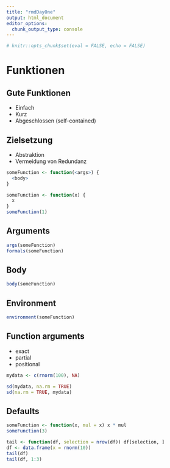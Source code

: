 ```yaml
---
title: "rmdDayOne"
output: html_document
editor_options: 
  chunk_output_type: console
---
```


```r
# knitr::opts_chunk$set(eval = FALSE, echo = FALSE)
```

# Funktionen 

## Gute Funktionen

- Einfach
- Kurz
- Abgeschlossen (self-contained)

## Zielsetzung

- Abstraktion
- Vermeidung von Redundanz

```r
someFunction <- function(<args>) {
  <body>
} 
```

```r
someFunction <- function(x) {
  x
}
someFunction(1)
```

## Arguments

```r
args(someFunction)
formals(someFunction)
```


## Body

```r
body(someFunction)
```

## Environment

```r
environment(someFunction)
```


## Function arguments

- exact
- partial
- positional

```r
mydata <- c(rnorm(100), NA)

sd(mydata, na.rm = TRUE)
sd(na.rm = TRUE, mydata)
```

## Defaults

```r
someFunction <- function(x, mul = x) x * mul
someFunction(3)

tail <- function(df, selection = nrow(df)) df[selection, ] 
df <- data.frame(x = rnorm(10))
tail(df)
tail(df, 1:3)
```














